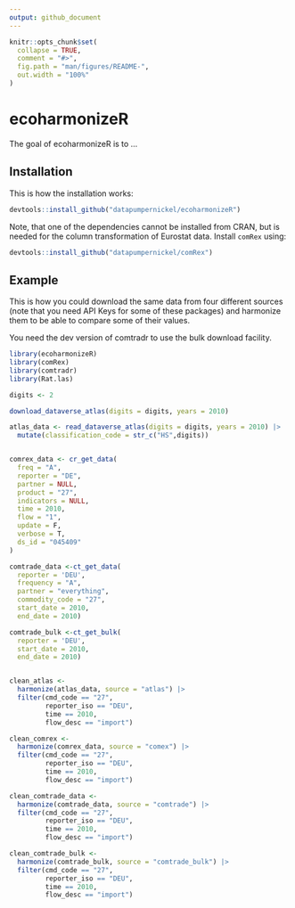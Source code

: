 ```yaml
---
output: github_document
---
```


<!-- README.md is generated from README.Rmd. Please edit that file -->

```r
knitr::opts_chunk$set(
  collapse = TRUE,
  comment = "#>",
  fig.path = "man/figures/README-",
  out.width = "100%"
)
```

# ecoharmonizeR


The goal of ecoharmonizeR is to ...

## Installation

This is how the installation works: 

```r
devtools::install_github("datapumpernickel/ecoharmonizeR")

```

Note, that one of the dependencies cannot be installed from CRAN, but is needed for the column transformation of Eurostat data. Install `comRex` using: 

```r
devtools::install_github("datapumpernickel/comRex")
```

## Example

This is how you could download the same data from four different sources (note that 
you need API Keys for some of these packages) and harmonize them to be able to compare some of their values. 

You need the dev version of comtradr to use the bulk download facility. 
```r
library(ecoharmonizeR)
library(comRex)
library(comtradr)
library(Rat.las)

digits <- 2

download_dataverse_atlas(digits = digits, years = 2010)

atlas_data <- read_dataverse_atlas(digits = digits, years = 2010) |>
  mutate(classification_code = str_c("HS",digits))


comrex_data <- cr_get_data(
  freq = "A",
  reporter = "DE",
  partner = NULL,
  product = "27",
  indicators = NULL,
  time = 2010,
  flow = "1",
  update = F,
  verbose = T,
  ds_id = "045409"
)

comtrade_data <-ct_get_data(
  reporter = 'DEU',
  frequency = "A",
  partner = "everything",
  commodity_code = "27",
  start_date = 2010,
  end_date = 2010)

comtrade_bulk <-ct_get_bulk(
  reporter = 'DEU',
  start_date = 2010,
  end_date = 2010)


clean_atlas <-
  harmonize(atlas_data, source = "atlas") |>
  filter(cmd_code == "27",
         reporter_iso == "DEU",
         time == 2010,
         flow_desc == "import")

clean_comrex <-
  harmonize(comrex_data, source = "comex") |>
  filter(cmd_code == "27",
         reporter_iso == "DEU",
         time == 2010,
         flow_desc == "import")

clean_comtrade_data <-
  harmonize(comtrade_data, source = "comtrade") |>
  filter(cmd_code == "27",
         reporter_iso == "DEU",
         time == 2010,
         flow_desc == "import")

clean_comtrade_bulk <-
  harmonize(comtrade_bulk, source = "comtrade_bulk") |>
  filter(cmd_code == "27",
         reporter_iso == "DEU",
         time == 2010,
         flow_desc == "import")
```

